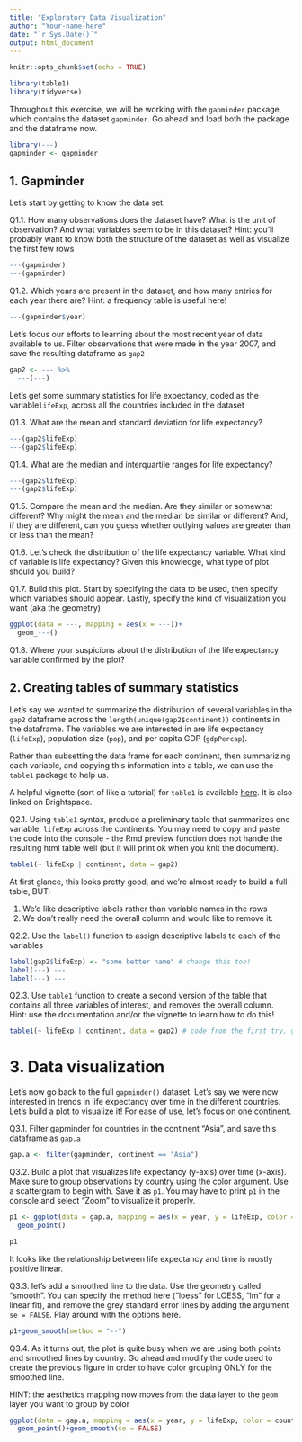 ```yaml
---
title: "Exploratory Data Visualization"
author: "Your-name-here"
date: "`r Sys.Date()`"
output: html_document
---
```


```r
knitr::opts_chunk$set(echo = TRUE)

library(table1)
library(tidyverse)

```

Throughout this exercise, we will be working with the `gapminder` package, which contains the dataset `gapminder`. Go ahead and load both the package and the dataframe now.

```r
library(---)
gapminder <- gapminder
```

## 1. Gapminder

Let's start by getting to know the data set. 

Q1.1. How many observations does the dataset have? What is the unit of observation? And what variables seem to be in this dataset?
Hint: you'll probably want to know both the structure of the dataset as well as visualize the first few rows

```r
---(gapminder)
---(gapminder)
```

Q1.2. Which years are present in the dataset, and how many entries for each year there are? 
Hint: a frequency table is useful here!

```r
---(gapminder$year)
```

Let's focus our efforts to learning about the most recent year of data available to us. Filter observations that were made in the year 2007, and save the resulting dataframe as `gap2`

```r
gap2 <- --- %>% 
  ---(---)
```

Let's get some summary statistics for life expectancy, coded as the variable`lifeExp`, across all the countries included in the dataset

Q1.3. What are the mean and standard deviation for life expectancy?

```r
---(gap2$lifeExp)
---(gap2$lifeExp)
```

Q1.4. What are the median and interquartile ranges for life expectancy?

```r
---(gap2$lifeExp)
---(gap2$lifeExp)    
```

Q1.5. Compare the mean and the median. Are they similar or somewhat different? Why might the mean and the median be similar or different? And, if they are different, can you guess whether outlying values are greater than or less than the mean?


Q1.6. Let's check the distribution of the life expectancy variable. What kind of variable is life expectancy? Given this knowledge, what type of plot should you build?

Q1.7. Build this plot. Start by specifying the data to be used, then specify which variables should appear. Lastly, specify the kind of visualization you want (aka the geometry)

```r

ggplot(data = ---, mapping = aes(x = ---))+
  geom_---()

```

Q1.8. Where your suspicions about the distribution of the life expectancy variable confirmed by the plot?


## 2. Creating tables of summary statistics

Let's say we wanted to summarize the distribution of several variables in the `gap2` dataframe across the `length(unique(gap2$continent))` continents in the dataframe. The variables we are interested in are life expectancy (`lifeExp`), population size (`pop`), and per capita GDP (`gdpPercap`). 

Rather than subsetting the data frame for each continent, then summarizing each variable, and copying this information into a table, we can use the `table1` package to help us. 

A helpful vignette (sort of like a tutorial) for `table1` is available [here](https://cran.r-project.org/web/packages/table1/vignettes/table1-examples.html). It is also linked on Brightspace.

Q2.1. Using `table1` syntax, produce a preliminary table that summarizes one variable, `lifeExp` across the continents. You may need to copy and paste the code into the console - the Rmd preview function does not handle the resulting html table well (but it will print ok when you knit the document).

```r
table1(~ lifeExp | continent, data = gap2)
```

At first glance, this looks pretty good, and we're almost ready to build a full table, BUT: 

  1. We'd like descriptive labels rather than variable names in the rows
  2. We don't really need the overall column and would like to remove it. 
  

Q2.2. Use the `label()` function to assign descriptive labels to each of the variables

```r
label(gap2$lifeExp) <- "some better name" # change this too!
label(---) ---
label(---) --- 
```

Q2.3. Use `table1` function to create a second version of the table that contains all three variables of interest, and removes the overall column. Hint: use the documentation and/or the vignette to learn how to do this!

```r
table1(~ lifeExp | continent, data = gap2) # code from the first try, go ahead and modify it.
```


# 3. Data visualization 

Let's now go back to the full `gapminder()` dataset. Let's say we were now interested in trends in life expectancy over time in the different countries. Let's build a plot to visualize it! For ease of use, let's focus on one continent. 

Q3.1. Filter gapminder for countries in the continent "Asia", and save this dataframe as `gap.a`

```r
gap.a <- filter(gapminder, continent == "Asia")

```

Q3.2. Build a plot that visualizes life expectancy (y-axis) over time (x-axis). Make sure to group observations by country using the color argument. Use a scattergram to begin with. Save it as `p1`. You may have to print `p1` in the console and select "Zoom" to visualize it properly. 

```r
p1 <- ggplot(data = gap.a, mapping = aes(x = year, y = lifeExp, color = country))+
  geom_point()

p1
```

It looks like the relationship between life expectancy and time is mostly positive linear. 

Q3.3. let's add a smoothed line to the data. Use the geometry called "smooth". You can specify the method here ("loess" for LOESS, "lm" for a linear fit), and remove the grey standard error lines by adding the argument `se = FALSE`. Play around with the options here.

```r
p1+geom_smooth(method = "--")
```

Q3.4. As it turns out, the plot is quite busy when we are using both points and smoothed lines by country. Go ahead and modify the code used to create the previous figure in order to have color grouping ONLY for the smoothed line. 

HINT: the aesthetics mapping now moves from the data layer to the `geom` layer you want to group by color

```r
ggplot(data = gap.a, mapping = aes(x = year, y = lifeExp, color = country))+
  geom_point()+geom_smooth(se = FALSE)

```




